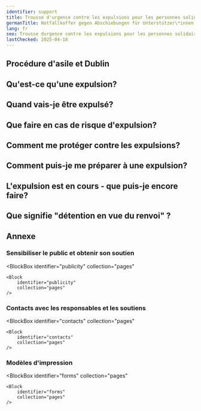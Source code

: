 ```yaml
---
identifier: support
title: Trousse d'urgence contre les expulsions pour les personnes solidaires
germanTitle: Notfallkoffer gegen Abschiebungen für Unterstützer\*innen
lang: fr
seo: Trousse durgence contre les expulsions pour les personnes solidaires
lastChecked: 2025-04-18
---
```


<Block identifier="kit-intro" />

<SupportBox title="Informations supplémentaires pour les bénévoles">
    <Block identifier="kit-intro-support"/>
</SupportBox>

<Block identifier="kit-advice" />

<SupportBox title="Remarque supplémentaire à l'intention des personnes apportant leur soutien sur le thème du conseil">
    <Block identifier="kit-advice-support"/>
</SupportBox>

## Procédure d'asile et Dublin

<Block identifier="kit-procedure-dublin"/>

<SupportBox title="Informations supplémentaires pour les personnes apportant leur soutien dans le domaine de la procédure d'asile:">
    <Block identifier="kit-procedure-support"/>
</SupportBox>

## Qu'est-ce qu'une expulsion?

<Block identifier="kit-deportation-definition"/>

## Quand vais-je être expulsé?

<Block identifier="kit-deportation-risk"/>

<SupportBox title="Informations supplémentaires pour les personnes apportant leur soutien sur le thème: menace d'expulsion">
    <Block identifier="kit-deportation-risk-support"/>
</SupportBox>

## Que faire en cas de risque d'expulsion?

<Block identifier="kit-stress" />

<SupportBox title="Informations supplémentaires pour les personnes apportant leur soutien sur le thème: stress lié au risque d'expulsion">
    <Block identifier="kit-stress-support"/>
</SupportBox>

<Block identifier="kit-residence" />

<SupportBox title="Informations supplémentaires pour les personnes apportant leur soutien sur le thème: droit de séjour">
    <Block identifier="kit-residence-support"/>
</SupportBox>

## Comment me protéger contre les expulsions?

<Block identifier="kit-prevent-deportation" />

## Comment puis-je me préparer à une expulsion?

<Block identifier="kit-prepare-deportation" />

<SupportBox title="Informations supplémentaires pour les personnes apportant leur soutien sur le thème: Préparation à une expulsion">
    <Block identifier="kit-prepare-deportation-support"/>
</SupportBox>

## L'expulsion est en cours - que puis-je encore faire?

<Block identifier="kit-police" />

<SupportBox title="Informations supplémentaires pour les personnes apportant leur soutien sur le thème: police et expulsions">
    <Block identifier="kit-police-support"/>
</SupportBox>

<Block identifier="kit-ongoing-deportation" />

<SupportBox title="Informations supplémentaires pour les personnes apportant leur soutien sur le thème: Expulsion en cours">
    <Block identifier="kit-ongoing-deportation-support"/>
</SupportBox>

## Que signifie "détention en vue du renvoi" ?

<Block identifier="kit-detention" />

## Annexe

<Block identifier="kit-outro" />

### Sensibiliser le public et obtenir son soutien

<BlockBox
    identifier="publicity"
    collection="pages"
>
    <Block
        identifier="publicity"
        collection="pages"
    />
</BlockBox>

### Contacts avec les responsables et les soutiens

<BlockBox
    identifier="contacts"
    collection="pages"
>
    <Block
        identifier="contacts"
        collection="pages"
    />
</BlockBox>

### Modèles d'impression

<BlockBox
    identifier="forms"
    collection="pages"
>
    <Block
        identifier="forms"
        collection="pages"
    />
</BlockBox>
